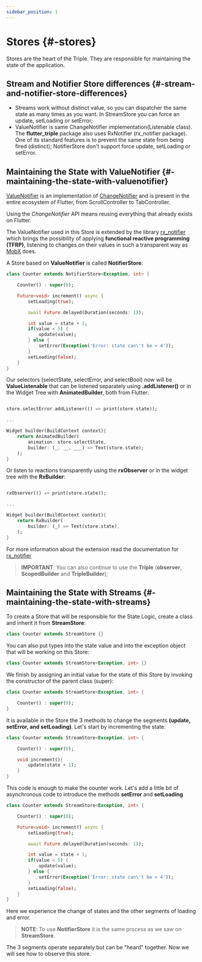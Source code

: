 ```yaml
---
sidebar_position: 1
---
```


# Stores {#-stores}

Stores are the heart of the Triple. They are responsible for maintaining the state of the application.


## Stream and Notifier Store differences {#-stream-and-notifier-store-differences}

- Streams work without distinct value, so you can dispatcher the same state as many times as you want. In StreamStore you can force an update, 
setLoading or setError;
- ValueNotifier is same ChangeNotifier implementation(Listenable class). The **flutter_triple** package also uses RxNotifier (rx_notifier package). 
One of its standard features is to prevent the same state from being fired (distinct); NotifierStore don't support force update, setLoading or setError.

## Maintaining the State with ValueNotifier {#-maintaining-the-state-with-valuenotifier}

[ValueNotifier](https://api.flutter.dev/flutter/foundation/ValueNotifier-class.html) is an implementation of [ChangeNotifier](https://api.flutter.dev/flutter/foundation/ChangeNotifier-class.html) and is present in the entire ecosystem of Flutter, from ScrollController to TabController.

Using the *ChangeNotifier* API means reusing everything that already exists on Flutter.

The ValueNotifier used in this Store is extended by the library [rx_notifier](https://pub.dev/packages/rx_notifier) which brings the possibility of applying **functional reactive programming (TFRP)**, listening to changes on their values ​​in such a transparent way as [MobX](https://pub.dev/packages/mobx) does.

A Store based on **ValueNotifier** is called **NotifierStore**:

```dart
class Counter extends NotifierStore<Exception, int> {

    Counter() : super(0);

    Future<void> increment() async {
        setLoading(true);

        await Future.delayed(Duration(seconds: 1));

        int value = state + 1;
        if(value < 5) {
            update(value);
        } else {
            setError(Exception('Error: state can\'t be > 4'));
        }
        setLoading(false);
    }
}
```

Our selectors (selectState, selectError, and selectBool) now will be **ValueListenable** that can be listened separately using **.addListener()** or in the Widget Tree with **AnimatedBuilder**, both from Flutter:

```dart

store.selectError.addListener(() => print(store.state));

...

Widget builder(BuildContext context){
    return AnimatedBuilder(
        animation: store.selectState,
        builder: (_, __, ___) => Text(store.state);
    );
}

```

Or listen to reactions transparently using the **rxObserver** or in the widget tree with the **RxBuilder**:

```dart

rxObserver(() => print(store.state));

...

Widget builder(BuildContext context){
    return RxBuilder(
        builder: (_) => Text(store.state),
    );
}

```

For more information about the extension read the documentation for [rx_notifier](https://pub.dev/packages/rx_notifier)

> **IMPORTANT**: You can also continue to use the **Triple** (**observer**, **ScopedBuilder** and **TripleBuilder**);








## Maintaining the State with Streams {#-maintaining-the-state-with-streams}

To create a Store that will be responsible for the State Logic, create a class and inherit it from **StreamStore**:

```dart
class Counter extends StreamStore {}
```

You can also put types into the state value and into the exception object that will be working on this Store:

```dart
class Counter extends StreamStore<Exception, int> {}
```

We finish by assigning an initial value for the state of this Store by invoking the constructor of the parent class (super):

```dart
class Counter extends StreamStore<Exception, int> {

    Counter() : super(0);
}
```

It is available in the Store the 3 methods to change the segments **(update, setError, and setLoading)**. 
Let's start by incrementing the state:

```dart
class Counter extends StreamStore<Exception, int> {

    Counter() : super(0);

    void increment(){
        update(state + 1);
    }
}
```

This code is enough to make the counter work.
Let's add a little bit of asynchronous code to introduce the methods **setError** and **setLoading**

```dart
class Counter extends StreamStore<Exception, int> {

    Counter() : super(0);

    Future<void> increment() async {
        setLoading(true);

        await Future.delayed(Duration(seconds: 1));

        int value = state + 1;
        if(value < 5) {
            update(value);
        } else {
            setError(Exception('Error: state can\'t be > 4'));
        }
        setLoading(false);
    }
}
```

Here we experience the change of states and the other segments of loading and error. 
> **NOTE**: To use **NotifierStore** it is the same process as we saw on **StreamStore**.

The 3 segments operate separately but can be "heard" together. Now we will see how to observe this store.
